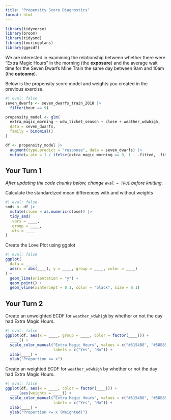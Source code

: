 ```yaml
---
title: "Propensity Score Diagnostics"
format: html
---
```



```r
library(tidyverse)
library(broom)
library(tidysmd)
library(touringplans)
library(ggecdf)
```

We are interested in examining the relationship between whether there were "Extra Magic Hours" in the morning (the **exposure**) and the average wait time for the Seven Dwarfs Mine Train the same day between 9am and 10am (the **outcome**).

Below is the propensity score model and weights you created in the previous exercise.

```r
#| eval: false
seven_dwarfs <- seven_dwarfs_train_2018 |>
  filter(hour == 9)

propensity_model <- glm(
  extra_magic_morning ~ wdw_ticket_season + close + weather_wdwhigh,
  data = seven_dwarfs,
  family = binomial()
)

df <- propensity_model |>
  augment(type.predict = "response", data = seven_dwarfs) |>
  mutate(w_ate = 1 / ifelse(extra_magic_morning == 0, 1 - .fitted, .fitted))
```

## Your Turn 1

_After updating the code chunks below, change `eval = TRUE` before knitting._

Calculate the standardized mean differences with and without weights

```r
#| eval: false
smds <- df |>
  mutate(close = as.numeric(close)) |>
  tidy_smd(
  .vars = ____,
  .group = ____,
  .wts = ____
)
```

Create the Love Plot using ggplot

```r
#| eval: false
ggplot(
  data = ____,
  aes(x = abs(____), y = ____, group = ____, color = ____)
) +
  geom_line(orientation = "y") +
  geom_point() + 
  geom_vline(xintercept = 0.1, color = "black", size = 0.1)
```



## Your Turn 2

Create an unweighted ECDF for `weather_wdwhigh` by whether or not the day had Extra Magic Hours.

```r
#| eval: false
ggplot(df, aes(x = ____, group = ____, color = factor(____))) +
  ____() +
  scale_color_manual("Extra Magic Hours", values = c("#5154B8", "#5DB854"),
                     labels = c("Yes", "No")) + 
  xlab(____) + 
  ylab("Proportion <= x") 
```


Create an weighted ECDF for `weather_wdwhigh` by whether or not the day had Extra Magic Hours.

```r
#| eval: false
ggplot(df, aes(x = ____, color = factor(____))) +
  ____(aes(weights = ____)) + 
  scale_color_manual("Extra Magic Hours", values = c("#5154B8", "#5DB854"),
                     labels = c("Yes", "No")) +
  xlab(____) +
  ylab("Proportion <= x (Weighted)")
```

